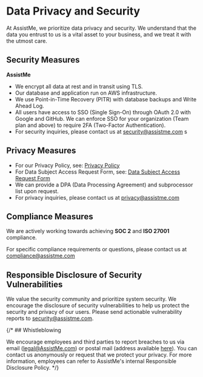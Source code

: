 # Data Privacy and Security

At AssistMe, we prioritize data privacy and security. We understand that the data you entrust to us is a vital asset to your business, and we treat it with the utmost care.

## Security Measures

**AssistMe**

- We encrypt all data at rest and in transit using TLS.
- Our database and application run on AWS infrastructure.
- We use Point-in-Time Recovery (PITR) with database backups and Write Ahead Log. 
- All users have access to SSO (Single Sign-On) through OAuth 2.0 with Google and GitHub. We can enforce SSO for your organization (Team plan and above) to require 2FA (Two-Factor Authentication).
- For security inquiries, please contact us at security@assistme.com
s
## Privacy Measures

- For our Privacy Policy, see: [Privacy Policy](https://assistme.chat/privacy)
- For Data Subject Access Request Form, see: [Data Subject Access Request Form](https://app.termly.io/notify/47905712-56e1-4ad0-9bb7-8958f3263f90)
- We can provide a DPA (Data Processing Agreement) and subprocessor list upon request.
- For privacy inquiries, please contact us at privacy@assistme.com

## Compliance Measures

We are actively working towards achieving **SOC 2** and **ISO 27001** compliance.

For specific compliance requirements or questions, please contact us at compliance@assistme.com

## Responsible Disclosure of Security Vulnerabilities

We value the security community and prioritize system security. We encourage the disclosure of security vulnerabilities to help us protect the security and privacy of our users. Please send actionable vulnerability reports to security@assistme.com.

{/* ## Whistleblowing

We encourage employees and third parties to report breaches to us via email (legal@AssistMe.com) or postal mail (address available [here](/imprint)). You can contact us anonymously or request that we protect your privacy. For more information, employees can refer to AssistMe's internal Responsible Disclosure Policy. */}
